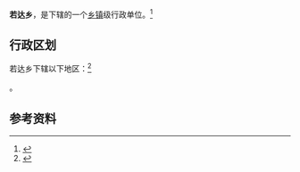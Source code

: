 {{中国乡级行政区|54/24/27/200/000}}

'''若达乡'''，是{{PRC admin/fullname|54/24/27/200/000|3}}下辖的一个[[乡镇|乡镇]]级行政单位。<ref>{{PRC admin/ref sgc|{{PRC admin/parent|54/24/27/200/000}}}}</ref>

== 行政区划 ==

若达乡下辖以下地区：<ref>{{PRC admin/ref sgc|54/24/27/200/000}}</ref>

{{PRC admin/children|54/24/27/200/000}}。

== 参考资料 ==

{{reflist}}

{{行政区划小作品}}
{{PRC admin/navcat|54/24/27/200/000}}